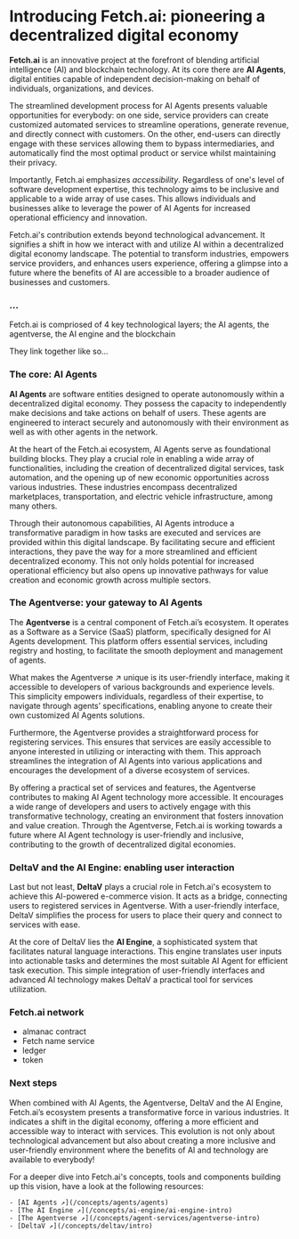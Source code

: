 # Introducing Fetch.ai: pioneering a decentralized digital economy

**Fetch.ai** is an innovative project at the forefront of blending artificial intelligence (AI) and blockchain technology. At its core there are **AI Agents**, digital entities capable of independent decision-making on behalf of individuals, organizations, and devices.

The streamlined development process for AI Agents presents valuable opportunities for everybody: on one side, service providers can create customized automated services to streamline operations, generate revenue, and directly connect with customers. On the other, end-users can directly engage with these services allowing them to bypass intermediaries, and automatically find the most optimal product or service whilst maintaining their privacy.

Importantly, Fetch.ai emphasizes _accessibility_. Regardless of one's level of software development expertise, this technology aims to be inclusive and applicable to a wide array of use cases. This allows individuals and businesses alike to leverage the power of AI Agents for increased operational efficiency and innovation.

Fetch.ai's contribution extends beyond technological advancement. It signifies a shift in how we interact with and utilize AI within a decentralized digital economy landscape. The potential to transform industries, empowers service providers, and enhances users experience, offering a glimpse into a future where the benefits of AI are accessible to a broader audience of businesses and customers.


### ...

Fetch.ai is compriosed of 4 key technological layers; the AI agents, the agentverse, the AI engine and the blockchain

They link together like so...

### The core: AI Agents

**AI Agents** are software entities designed to operate autonomously within a decentralized digital economy. They possess the capacity to independently make decisions and take actions on behalf of users. These agents are engineered to interact securely and autonomously with their environment as well as with other agents in the network.

At the heart of the Fetch.ai ecosystem, AI Agents serve as foundational building blocks. They play a crucial role in enabling a wide array of functionalities, including the creation of decentralized digital services, task automation, and the opening up of new economic opportunities across various industries. These industries encompass decentralized marketplaces, transportation, and electric vehicle infrastructure, among many others.

Through their autonomous capabilities, AI Agents introduce a transformative paradigm in how tasks are executed and services are provided within this digital landscape. By facilitating secure and efficient interactions, they pave the way for a more streamlined and efficient decentralized economy. This not only holds potential for increased operational efficiency but also opens up innovative pathways for value creation and economic growth across multiple sectors.

### The Agentverse: your gateway to AI Agents

The **Agentverse** is a central component of Fetch.ai’s ecosystem. It operates as a Software as a Service (SaaS) platform, specifically designed for AI Agents development. This platform offers essential services, including registry and hosting, to facilitate the smooth deployment and management of agents.

What makes the Agentverse ↗️ unique is its user-friendly interface, making it accessible to developers of various backgrounds and experience levels. This simplicity empowers individuals, regardless of their expertise, to navigate through agents’ specifications, enabling anyone to create their own customized AI Agents solutions.

Furthermore, the Agentverse provides a straightforward process for registering services. This ensures that  services are easily accessible to anyone interested in utilizing or interacting with them. This approach streamlines the integration of AI Agents into various applications and encourages the development of a diverse ecosystem of services.

By offering a practical set of services and features, the Agentverse contributes to making AI Agent technology more accessible. It encourages a wide range of developers and users to actively engage with this transformative technology, creating an environment that fosters innovation and value creation. Through the Agentverse, Fetch.ai is working towards a future where AI Agent technology is user-friendly and inclusive, contributing to the growth of decentralized digital economies.

### DeltaV and the AI Engine: enabling user interaction

Last but not least, **DeltaV** plays a crucial role in Fetch.ai's ecosystem to achieve this AI-powered e-commerce vision. It acts as a bridge, connecting users to registered services in Agentverse. With a user-friendly interface, DeltaV simplifies the process for users to place their query and connect to services with ease.

At the core of DeltaV lies the **AI Engine**, a sophisticated system that facilitates natural language interactions. This engine translates user inputs into actionable tasks and determines the most suitable AI Agent for efficient task execution. This simple integration of user-friendly interfaces and advanced AI technology makes DeltaV a practical tool for services utilization.


### Fetch.ai network
 - almanac contract
 - Fetch name service
 - ledger
 - token

### Next steps
When combined with AI Agents, the Agentverse, DeltaV and the AI Engine, Fetch.ai’s ecosystem presents a transformative force in various industries. It indicates a shift in the digital economy, offering a more efficient and accessible way to interact with services. This evolution is not only about technological advancement but also about creating a more inclusive and user-friendly environment where the benefits of AI and technology are available to everybody!

For a deeper dive into Fetch.ai's concepts, tools and components building up this vision, have a look at the following resources:

    - [AI Agents ↗️](/concepts/agents/agents)
    - [The AI Engine ↗️](/concepts/ai-engine/ai-engine-intro)
    - [The Agentverse ↗️](/concepts/agent-services/agentverse-intro)
    - [DeltaV ↗️](/concepts/deltav/intro)

